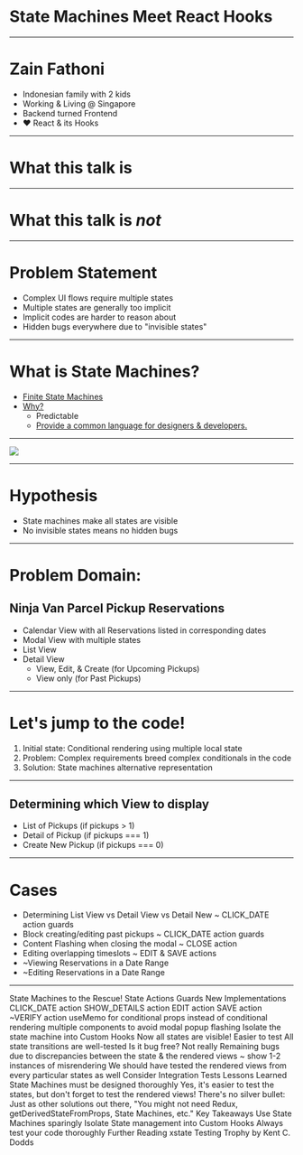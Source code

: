 
# State Machines Meet React Hooks

---

# Zain Fathoni

<ul>
  <Appear>
    <li>Indonesian family with 2 kids</li>
    <li>Working & Living @ Singapore</li>
    <li>Backend turned Frontend</li>
    <li>♥️ React & its Hooks</li>
  </Appear>
</ul>

---

# What this talk is

---

# What this talk is _not_

---

# Problem Statement

<ul>
  <Appear>
    <li>Complex UI flows require multiple states</li>
    <li>Multiple states are generally too implicit</li>
    <li>Implicit codes are harder to reason about</li>
    <li>Hidden bugs everywhere due to "invisible states"</li>
  </Appear>
</ul>

---

# What is State Machines?

<ul>
  <Appear>
    <li>
      <a href="https://en.wikipedia.org/wiki/Finite-state_machine">Finite State Machines</a>
    </li>
    <li>
      <a href="https://xstate.js.org/docs/#why" target="_blank">
        Why?
      </a>
      <ul>
        <li>Predictable</li>
        <li>
          <a href="http://slides.com/davidkhourshid/finite-state-machines#/22" target="_blank">
            Provide a common language for designers & developers.
          </a>
        </li>
      </ul>
    </li>
  </Appear>
</ul>

---

<Image src="images/designers-flow-diagram.png" />

---

# Hypothesis

<ul>
  <Appear>
    <li>State machines make all states are visible</li>
    <li>No invisible states means no hidden bugs</li>
  </Appear>
</ul>

---

# Problem Domain:

## Ninja Van Parcel Pickup Reservations

<ul>
  <Appear>
    <li>Calendar View with all Reservations listed in corresponding dates</li>
    <li>Modal View with multiple states</li>
    <li>List View</li>
    <li>
      Detail View
      <ul>
        <li>View, Edit, & Create (for Upcoming Pickups)</li>
        <li>View only (for Past Pickups)</li>
      </ul>
    </li>
  </Appear>
</ul>

---

# Let's jump to the code!

<ol>
  <Appear>
    <li>Initial state: Conditional rendering using multiple local state</li>
    <li>Problem: Complex requirements breed complex conditionals in the code</li>
    <li>Solution: State machines alternative representation</li>
  </Appear>
</ol>

---

## Determining which View to display

- List of Pickups (if pickups > 1)
- Detail of Pickup (if pickups === 1)
- Create New Pickup (if pickups === 0)

---

# Cases

- Determining List View vs Detail View vs Detail New ~ CLICK_DATE action guards
- Block creating/editing past pickups ~ CLICK_DATE action guards
- Content Flashing when closing the modal ~ CLOSE action
- Editing overlapping timeslots ~ EDIT & SAVE actions
- ~Viewing Reservations in a Date Range
- ~Editing Reservations in a Date Range

---

<Notes>
State Machines to the Rescue!
State
Actions
Guards
New Implementations
CLICK_DATE action
SHOW_DETAILS action
EDIT action
SAVE action
~VERIFY action
useMemo for conditional props instead of conditional rendering multiple components to avoid modal popup flashing
Isolate the state machine into Custom Hooks
Now all states are visible!
Easier to test
All state transitions are well-tested
Is it bug free? Not really
Remaining bugs due to discrepancies between the state & the rendered views ~ show 1-2 instances of misrendering
We should have tested the rendered views from every particular states as well
Consider Integration Tests
Lessons Learned
State Machines must be designed thoroughly
Yes, it's easier to test the states, but don't forget to test the rendered views!
There's no silver bullet: Just as other solutions out there, "You might not need Redux, getDerivedStateFromProps, State Machines, etc."
Key Takeaways
Use State Machines sparingly
Isolate State management into Custom Hooks
Always test your code thoroughly
Further Reading
xstate
Testing Trophy by Kent C. Dodds

</Notes>
